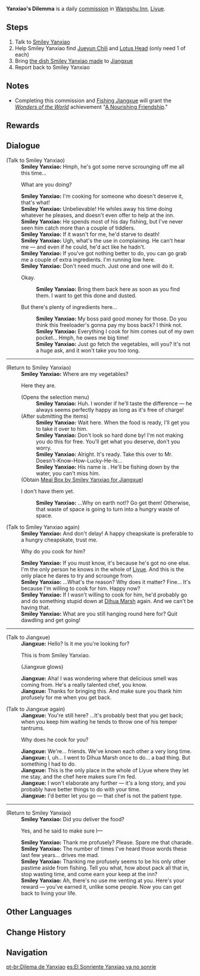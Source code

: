 {{Quest Infobox
|id            = 22003
|image         = Commission Yanxiao's Dilemma.png
|type          = Commission
|summary       = Yanxiao is preparing a meal for the freeloader Jiangxue, despite his unwilling attitude at the task. He asks the Traveler to get some vegetables for, and then to deliver the food.
|startLocation = [[Wangshu Inn]], [[Liyue]]
|characters    = Jiangxue; Smiley Yanxiao; Traveler
|region        = Liyue
|npc           = Smiley Yanxiao
|other         = *Grants the achievement [[A Nourishing Friendship]] if [[Fishing Jiangxue]] has also been completed.
*AR-Dependent Rewards
}}

'''Yanxiao's Dilemma''' is a daily [[commission]] in [[Wangshu Inn]], [[Liyue]].

==Steps==
#Talk to [[Smiley Yanxiao]]
#Help Smiley Yanxiao find [[Jueyun Chili]] and [[Lotus Head]] (only need 1 of each)
#Bring [[Meal Box by Smiley Yanxiao for Jiangxue|the dish Smiley Yanxiao made]] to [[Jiangxue]]
#Report back to Smiley Yanxiao

==Notes==
*Completing this commission and [[Fishing Jiangxue]] will grant the ''[[Wonders of the World]]'' achievement "[[A Nourishing Friendship]]."

==Rewards==
{{Commission Rewards|low}}

==Dialogue==
{{Quest Description|Something is bothering Smiley Yanxiao, the chef of Wangshu Inn...}}
{{Dialogue start}}
;(Talk to Smiley Yanxiao)
:'''Smiley Yanxiao:''' Hmph, he's got some nerve scrounging off me all this time...
:{{DIcon}} What are you doing?
:'''Smiley Yanxiao:''' I'm cooking for someone who doesn't deserve it, that's what!
:'''Smiley Yanxiao:''' Unbelievable! He whiles away his time doing whatever he pleases, and doesn't even offer to help at the inn.
:'''Smiley Yanxiao:''' He spends most of his day fishing, but I've never seen him catch more than a couple of tiddlers.
:'''Smiley Yanxiao:''' If it wasn't for me, he'd starve to death!
:'''Smiley Yanxiao:''' Ugh, what's the use in complaining. He can't hear me &mdash; and even if he could, he'd act like he hadn't.
:'''Smiley Yanxiao:''' If you've got nothing better to do, you can go grab me a couple of extra ingredients. I'm running low here.
:'''Smiley Yanxiao:''' Don't need much. Just one {{Color|buzzword|[[Jueyun Chili]]}} and one {{Color|buzzword|[[Lotus Head]]}} will do it.
:{{DIcon}} Okay.
::'''Smiley Yanxiao:''' Bring them back here as soon as you find them. I want to get this done and dusted.
:{{DIcon}} But there's plenty of ingredients here...
::'''Smiley Yanxiao:''' My boss paid good money for those. Do you think this freeloader's gonna pay my boss back? I think not.
::'''Smiley Yanxiao:''' Everything I cook for him comes out of my own pocket... Hmph, he owes me big time!
::'''Smiley Yanxiao:''' Just go fetch the vegetables, will you? It's not a huge ask, and it won't take you too long.
----
;(Return to Smiley Yanxiao)
:'''Smiley Yanxiao:''' Where are my vegetables?
:{{DIcon}} Here they are.
:;(Opens the selection menu)
::'''Smiley Yanxiao:''' Huh. I wonder if he'll taste the difference &mdash; he always seems perfectly happy as long as it's free of charge!
:;(After submitting the items)
::'''Smiley Yanxiao:''' Wait here. When the food is ready, I'll get you to take it over to him.
::'''Smiley Yanxiao:''' Don't look so hard done by! I'm not making you do this for free. You'll get what you deserve, don't you worry.
::'''Smiley Yanxiao:''' Alright. It's ready. Take this over to Mr. Doesn't-Know-How-Lucky-He-Is...
::'''Smiley Yanxiao:''' His name is {{Color|buzzword|Jiangxue}}. He'll be fishing down by the water, you can't miss him.
:;(Obtain [[Meal Box by Smiley Yanxiao for Jiangxue]])
:{{DIcon}} I don't have them yet.
::'''Smiley Yanxiao:''' ...Why on earth not!? Go get them! Otherwise, that waste of space is going to turn into a hungry waste of space.

;(Talk to Smiley Yanxiao again)
:'''Smiley Yanxiao:''' And don't delay! A happy cheapskate is preferable to a hungry cheapskate, trust me.
:{{DIcon}} Why do you cook for him?
:'''Smiley Yanxiao:''' If you must know, it's because he's got no one else. I'm the only person he knows in the whole of [[Liyue]]. And this is the only place he dares to try and scrounge from.
:'''Smiley Yanxiao:''' ...What's the reason? Why does it matter? Fine... It's because I'm willing to cook for him. Happy now?
:'''Smiley Yanxiao:''' If I wasn't willing to cook for him, he'd probably go and do something stupid down at [[Dihua Marsh]] again. And we can't be having that.
:'''Smiley Yanxiao:''' What are you still hanging round here for? Quit dawdling and get going!
----
;(Talk to Jiangxue)
:'''Jiangxue:''' Hello? Is it me you're looking for?
:{{DIcon}} This is from Smiley Yanxiao.
:;(Jiangxue glows)
:'''Jiangxue:''' Aha! I was wondering where that delicious smell was coming from. He's a really talented chef, you know.
:'''Jiangxue:''' Thanks for bringing this. And make sure you thank him profusely for me when you get back.

;(Talk to Jiangxue again)
:'''Jiangxue:''' You're still here? ...It's probably best that you get back; when you keep him waiting he tends to throw one of his temper tantrums.
:{{DIcon}} Why does he cook for you?
:'''Jiangxue:''' We're... friends. We've known each other a very long time.
:'''Jiangxue:''' I, uh... I went to Dihua Marsh once to do... a bad thing. But something I had to do.
:'''Jiangxue:''' This is the only place in the whole of Liyue where they let me stay, and the chef here makes sure I'm fed.
:'''Jiangxue:''' I won't elaborate any further &mdash; it's a long story, and you probably have better things to do with your time.
:'''Jiangxue:''' I'd better let you go &mdash; that chef is not the patient type.
----
;(Return to Smiley Yanxiao)
:'''Smiley Yanxiao:''' Did you deliver the food?
:{{DIcon}} Yes, and he said to make sure I&mdash;
:'''Smiley Yanxiao:''' Thank me profusely? Please. Spare me that charade.
:'''Smiley Yanxiao:''' The number of times I've heard those words these last few years... drives me mad.
:'''Smiley Yanxiao:''' Thanking me profusely seems to be his only other pastime aside from fishing. Tell you what, how about pack all that in, stop wasting time, and come earn your keep at the inn?
:'''Smiley Yanxiao:''' Ah, there's no use me venting at you. Here's your reward &mdash; you've earned it, unlike some people. Now you can get back to living your life.
{{Dialogue end}}

==Other Languages==
{{Other Languages
|en      = Yanxiao's Dilemma
|zhs     = 勿言勿笑
|zhs_rm  = Wù Yán Wù Xiào
|zht     = 勿言勿笑
|zht_rm  = Wù Yán Wù Xiào
|zh_tl   = Do Not Talk, Do Not Laugh
|zh_note = {{Lang|mini=1|zh=言笑|zh_rm=yánxiào|zh_tl=talk and laugh}} refers to [[Smiley Yanxiao]].
|ja      = 言葉も笑顔もなし
|ja_rm   = Kotoba mo Egao mo Nashi
|ja_tl   = No Words and No Smile
|ko      = 묵언묵소
|ko_rm   = Muk'eonmukso
|ko_tl   = Silence and No Laugh
|es      = El Sonriente Yanxiao ya no sonríe
|es_tl   = Smiling Yanxiao no Longer Smiles
|fr      = Le dilemme de Yanxiao
|fr_tl   = Yanxiao's Dilemma
|ru      = Дилемма Янь Сяо
|ru_tl   = Yanxiao's Dilemma
|th      = ไม่พูดไม่ยิ้ม
|th_rm   = 
|th_tl   = No Talk No Smile
|vi      = Không Cười Không Nói
|vi_tl   = 
|de      = Lächeln verboten
|de_tl   = Smiling Prohibited
|id      = Dilema Smiley Yanxiao
|id_tl   = Smiley Yanxiao's Dilemma
|pt      = Dilema de Yanxiao
|pt_tl   = Yanxiao's Dilemma
}}

==Change History==
{{Change History|1.0}}

==Navigation==
{{Commission Navbox|Liyue|Standalone}}
[[pt-br:Dilema de Yanxiao]]
[[es:El Sonriente Yanxiao ya no sonríe]]